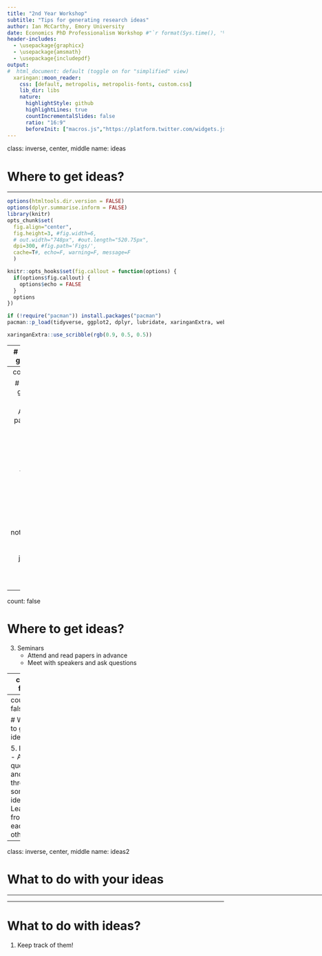 ```yaml
---
title: "2nd Year Workshop"
subtitle: "Tips for generating research ideas"
author: Ian McCarthy, Emory University
date: Economics PhD Professionalism Workshop #"`r format(Sys.time(), '%d %B %Y')`"
header-includes: 
  - \usepackage{graphicx}
  - \usepackage{amsmath}
  - \usepackage{includepdf}  
output:
#  html_document: default (toggle on for "simplified" view)
  xaringan::moon_reader:
    css: [default, metropolis, metropolis-fonts, custom.css] 
    lib_dir: libs
    nature:
      highlightStyle: github
      highlightLines: true
      countIncrementalSlides: false
      ratio: "16:9"
      beforeInit: ["macros.js","https://platform.twitter.com/widgets.js"]
---
```

class: inverse, center, middle
name: ideas

# Where to get ideas?

<html><div style='float:left'></div><hr color='#EB811B' size=1px width=1055px></html>


<!-- Adjust some CSS code for font size, maintain R code font size -->
<style type="text/css">
.remark-slide-content {
    font-size: 30px;
    padding: 1em 2em 1em 2em;    
}
.remark-code, .remark-inline-code { 
    font-size: 20px;
}
</style>


<!-- Set R options for how code chunks are displayed and load packages -->
```r
options(htmltools.dir.version = FALSE)
options(dplyr.summarise.inform = FALSE)
library(knitr)
opts_chunk$set(
  fig.align="center",  
  fig.height=3, #fig.width=6,
  # out.width="748px", #out.length="520.75px",
  dpi=300, #fig.path='Figs/',
  cache=T#, echo=F, warning=F, message=F
  )

knitr::opts_hooks$set(fig.callout = function(options) {
  if(options$fig.callout) {
    options$echo = FALSE
  }
  options
})

if (!require("pacman")) install.packages("pacman")
pacman::p_load(tidyverse, ggplot2, dplyr, lubridate, xaringanExtra, webshot)
```

```r
xaringanExtra::use_scribble(rgb(0.9, 0.5, 0.5))
```

---
# Where to get ideas?

1. Read non-academic policy papers/briefs
    - Commonwealth Fund
    - Petersen-KFF
    - Health Affairs or NEJM Opinion Pieces
    - Newspapers


---
count: false

# Where to get ideas?

2. Academic papers and survey articles
    - Read the abstract and skim the rest
    - JEP and JEL are good for survey articles
    - Get TOC notifications from relevant journals
    - NBER working papers


---
count: false

# Where to get ideas?

3. Seminars
    - Attend and read papers in advance
    - Meet with speakers and ask questions



---
count: false

# Where to get ideas?

4. Faculty
    - Be engaged in classes...think about potential research ideas
    - Schedule meetings and come with some questions



---
count: false

# Where to get ideas?

5. Peers
    - Ask questions and throw out some ideas
    - Learn from each other




---
class: inverse, center, middle
name: ideas2

# What to do with your ideas

<html><div style='float:left'></div><hr color='#EB811B' size=1px width=1055px></html>


---
# What to do with ideas?

1. Keep track of them!
